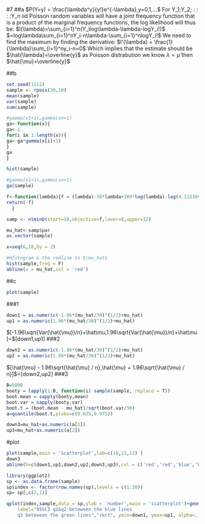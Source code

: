 
#7
##a
$P(Y=y) = \frac{\lambda^y}{y!}e^{-\lambda},y=0,1,…$
For Y_1;Y_2; : : : ;Y_n iid Poisson random variables will have a joint frequency function that is
a product of the marginal frequency functions, the log likelihood will thus be:
$l(\lambda)=\sum_{i=1}^n(Y_ilog\lambda-\lambda-logY_i!)$
$=log\lambda\sum_{i=1}^nY_i-n\lambda-\sum_{i=1}^nlogY_i!$
We need to find the maximum by finding the derivative: 
$l'(\lambda) = \frac{1}{\lambda}\sum_{i=1}^ny_i-n=0$
Which implies that the estimate should be
      $\hat{\lambda}=\overline{y}$
      as Poisson distrabution we know
      $\lambda=\hat{\mu}$
      then
      $\hat{\mu}=\overline{y}$
      
##b
```{r}
set.seed(1111)
sample <- rpois(30,10)
mean(sample)
var(sample)
sum(sample)
```


```{r}
#gamma(x1+1)…gamma(xn+1)
ga<-function(x){
ga<-1
for(i in 1:length(x)){
ga<-ga*gamma(x[i]+1)
}
ga
}
```


```{r}
hist(sample)
```


```{r}
#gamma(x1+1)…gamma(xn+1)
ga(sample)
```


```{r}
f<-function(lambda){f = (lambda)-30*lambda+309*log(lambda)-log(4.315389*10^211)
return(-f)
  }
```


```{r}
samp <- nlminb(start=10,objective=f,lower=8,upper=12)
```


```{r}
mu_hat<-samp$par
as.vector(sample)

```
```{r}
x=seq(6,18,by = 2)

```
```{r}
#HIstogram & the redline is $\mu_hat$
hist(sample,freq = F)
abline(v = mu_hat,col = 'red')
```
##c
```{r}
plot(sample)
```


###1
```{r}
down1 = as.numeric(-1.96*(mu_hat/30)^(1/2)+mu_hat)
up1 = as.numeric(1.96*(mu_hat/30)^(1/2)+mu_hat)

```
$[-1.96\sqrt{Var(\hat{\mu})/n}+\hat\mu,1.96\sqrt{Var(\hat{\mu})/n}+\hat\mu]=$[down1,up1]
###2
```{r}
down2 = as.numeric(-1.96*(mu_hat/30)^(1/2)+mu_hat)
up2 = as.numeric(1.96*(mu_hat/30)^(1/2)+mu_hat)
```
$[\hat{\mu} - 1.96\sqrt{\hat{\mu} / n},\hat{\mu} + 1.96\sqrt{\hat{\mu} / n}]$=[down2,up2]
###3
```{r}
B=5000
booty = lapply(1:B, function(i) sample(sample, replace = T))
boot.mean = sapply(booty,mean)
boot.var = sapply(booty,var)
boot.t = (boot.mean - mu_hat)/sqrt(boot.var/30)
a=quantile(boot.t,probs=c(0.025,0.975))

down3=mu_hat+as.numeric(a[1])
up3=mu_hat+as.numeric(a[2])

```
#plot
```{r}
plot(sample,main = 'Scatterplot',lab=c(10,12,12) )
down3
abline(h=c(down1,up1,down2,up2,down3,up3),col = c('red','red','blue','blue','green','green'))

```


```{r}
library(ggplot2)
sp <- as.data.frame(sample)
sp$index <- factor(row.names(sp),levels = c(1:30))
sp= sp[,c(2,1)]

qplot(index,sample,data = sp,ylab = 'number',main = 'scatterplot')+geom_hline(yintercept = c(down1,up1,down2,up2,down3,up3),col = c('red','red','blue','blue','green','green'))+annotate(geom = "text", x = 20, y = 20, hjust = 0,
    label="95%CI q1&q2-beteween the blue lines
    q3 beteween the green lines","rect", ymin=down1, ymax=up1, alpha=.1,fill="blue")
```


